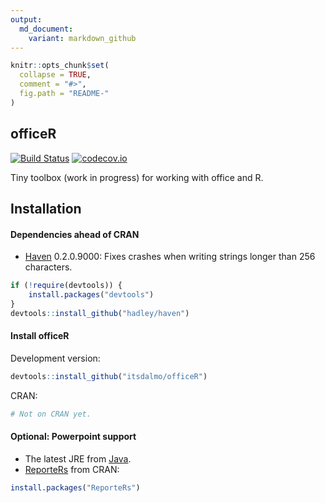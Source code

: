 ```yaml
---
output:
  md_document:
    variant: markdown_github
---
```


<!-- README.md is generated from README.Rmd. Please edit that file -->

```r
knitr::opts_chunk$set(
  collapse = TRUE,
  comment = "#>",
  fig.path = "README-"
)
```

## officeR

[![Build Status](https://travis-ci.org/itsdalmo/officeR.svg?branch=master)](https://travis-ci.org/itsdalmo/officeR)
[![codecov.io](http://codecov.io/github/itsdalmo/officeR/coverage.svg?branch=master)](http://codecov.io/github/itsdalmo/officeR?branch=master)


Tiny toolbox (work in progress) for working with office and R.

## Installation

#### Dependencies ahead of CRAN

- [Haven](https://github.com/hadley/haven) 0.2.0.9000: Fixes crashes when writing strings longer than 256 characters.

```R
if (!require(devtools)) {
	install.packages("devtools")
}
devtools::install_github("hadley/haven")
```

#### Install officeR

Development version:
```R
devtools::install_github("itsdalmo/officeR")
```

CRAN:
```R
# Not on CRAN yet.
```

#### Optional: Powerpoint support

- The latest JRE from [Java](http://www.oracle.com/technetwork/java/javase/downloads/jre8-downloads-2133155.html).
- [ReporteRs](https://github.com/davidgohel/ReporteRs) from CRAN: 

```R
install.packages("ReporteRs")
```
